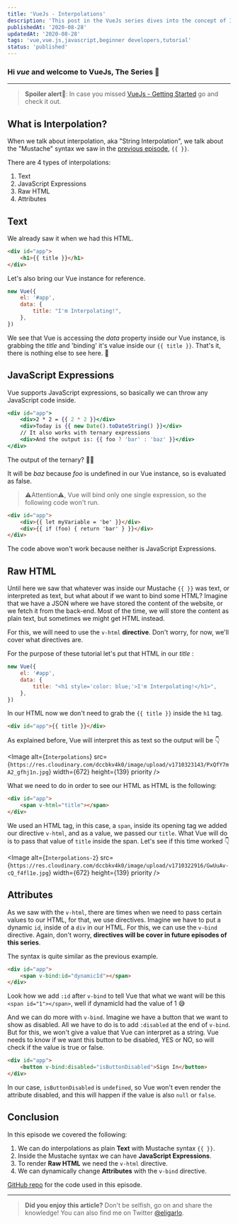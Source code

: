 ```yaml
---
title: 'VueJs - Interpolations'
description: 'This post in the VueJs series dives into the concept of Interpolations in Vue. It covers the four types of interpolations: Text, JavaScript Expressions, Raw HTML, and Attributes. A must-read for those looking to understand and effectively use Vue\'s "Mustache" syntax.'
publishedAt: '2020-08-28'
updatedAt: '2020-08-28'
tags: 'vue,vue.js,javascript,beginner developers,tutorial'
status: 'published'
---
```


### Hi _vue_ and welcome to **VueJs, The Series** 🚀

---

> **Spoiler alert**🚨: In case you missed [VueJs - Getting Started][previous episode] go and check it out.

## What is Interpolation?

When we talk about interpolation, aka "String Interpolation", we talk about the "Mustache" syntax we saw in the [previous episode][previous episode], `{{ }}`.

There are 4 types of interpolations:

1. Text
2. JavaScript Expressions
3. Raw HTML
4. Attributes

## Text

We already saw it when we had this HTML.

```html
<div id="app">
	<h1>{{ title }}</h1>
</div>
```

Let's also bring our Vue instance for reference.

```javascript
new Vue({
	el: '#app',
	data: {
		title: "I'm Interpolating!",
	},
})
```

We see that Vue is accessing the _data_ property inside our Vue instance, is grabbing the _title_ and 'binding' it's value inside our `{{ title }}`. That's it, there is nothing else to see here. 👀

## JavaScript Expressions

Vue supports JavaScript expressions, so basically we can throw any JavaScript code inside.

```jsx
<div id="app">
	<div>2 * 2 = {{ 2 * 2 }}</div>
	<div>Today is {{ new Date().toDateString() }}</div>
	// It also works with ternary expressions
	<div>And the output is: {{ foo ? 'bar' : 'baz' }}</div>
</div>
```

The output of the ternary? 🤷‍♂️

It will be _baz_ because _foo_ is undefined in our Vue instance, so is evaluated as false.

> ⚠Attention⚠, Vue will bind only one single expression, so the following code won't run.

```html
<div id="app">
	<div>{{ let myVariable = 'be' }}</div>
	<div>{{ if (foo) { return 'bar' } }}</div>
</div>
```

The code above won't work because neither is JavaScript Expressions.

## Raw HTML

Until here we saw that whatever was inside our Mustache `{{ }}` was text, or interpreted as text, but what about if we want to bind some HTML? Imagine that we have a JSON where we have stored the content of the website, or we fetch it from the back-end. Most of the time, we will store the content as plain text, but sometimes we might get HTML instead.

For this, we will need to use the `v-html` **directive**. Don't worry, for now, we'll cover what directives are.

For the purpose of these tutorial let's put that HTML in our _title_ :

```javascript
new Vue({
	el: '#app',
	data: {
		title: "<h1 style='color: blue;'>I'm Interpolating!</h1>",
	},
})
```

In our HTML now we don't need to grab the `{{ title }}` inside the `h1` tag.

```html
<div id="app">{{ title }}</div>
```

As explained before, Vue will interpret this as text so the output will be 👇

<Image
	alt={`Interpolations`}
	src={`https://res.cloudinary.com/dccbkv4k0/image/upload/v1710323143/PxQfY7mA2_gfhj1n.jpg`}
	width={672}
	height={139}
	priority
/>

What we need to do in order to see our HTML as HTML is the following:

```html
<div id="app">
	<span v-html="title"></span>
</div>
```

We used an HTML tag, in this case, a `span`, inside its opening tag we added our directive `v-html`, and as a value, we passed our `title`. What Vue will do is to pass that value of `title` inside the span. Let's see if this time worked 👇

<Image
	alt={`Interpolations-2`}
	src={`https://res.cloudinary.com/dccbkv4k0/image/upload/v1710322916/GwUuAv-cQ_f4fl1e.jpg`}
	width={672}
	height={139}
	priority
/>

## Attributes

As we saw with the `v-html`, there are times when we need to pass certain values to our HTML, for that, we use directives. Imagine we have to put a dynamic `id`, inside of a `div` in our HTML. For this, we can use the `v-bind` directive. Again, don't worry, **directives will be cover in future episodes of this series**.

The syntax is quite similar as the previous example.

```html
<div id="app">
	<span v-bind:id="dynamicId"></span>
</div>
```

Look how we add `:id` after `v-bind` to tell Vue that what we want will be this `<span id="1"></span>`, well if dynamicId had the value of 1 😅

And we can do more with `v-bind`. Imagine we have a button that we want to show as disabled. All we have to do is to add `:disabled` at the end of `v-bind`. But for this, we won't give a value that Vue can interpret as a string. Vue needs to know if we want this button to be disabled, YES or NO, so will check if the value is true or false.

```html
<div id="app">
	<button v-bind:disabled="isButtonDisabled">Sign In</button>
</div>
```

In our case, `isButtonDisabled` is `undefined`, so Vue won't even render the attribute disabled, and this will happen if the value is also `null` or `false`.

## Conclusion

In this episode we covered the following:

1. We can do interpolations as plain **Text** with Mustache syntax `{{ }}`.
2. Inside the Mustache syntax we can have **JavaScript Expressions**.
3. To render **Raw HTML** we need the `v-html` directive.
4. We can dynamically change **Attributes** with the `v-bind` directive.

[GitHub repo][repository] for the code used in this episode.

---

> **Did you enjoy this article?** Don't be selfish, go on and share the knowledge!
> You can also find me on Twitter [@eligarlo][twitter profile].

[repository]: https://github.com/eligarlo/VueJs-The-Series/tree/master/Episode%202%20-%20Interpolations
[twitter profile]: https://twitter.com/intent/user?screen_name=eligarlo
[previous episode]: /blog/vuejs-the-series-getting-started
